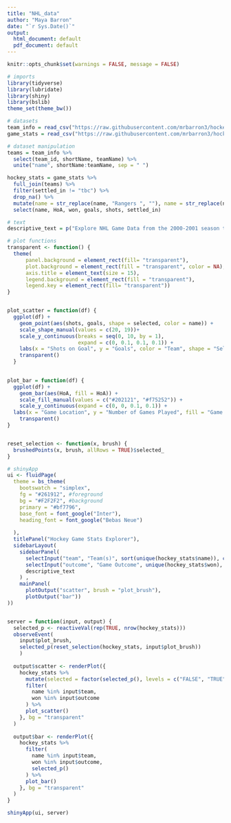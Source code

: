 ---
title: "NHL_data"
author: "Maya Barron"
date: "`r Sys.Date()`"
output:
  html_document: default
  pdf_document: default
---

```{r setup, include=FALSE}
knitr::opts_chunk$set(warnings = FALSE, message = FALSE)
```

```{r, warning = FALSE, include = FALSE}
# imports
library(tidyverse)
library(lubridate)
library(shiny)
library(bslib)
theme_set(theme_bw())
```

```{r}
# datasets
team_info = read_csv("https://raw.githubusercontent.com/mrbarron3/hockey/main/team_info.csv") 
game_stats = read_csv("https://raw.githubusercontent.com/mrbarron3/hockey/main/game_teams_stats.csv") 
```

```{r}
# dataset manipulation
teams = team_info %>%
  select(team_id, shortName, teamName) %>%
  unite("name", shortName:teamName, sep = " ")

hockey_stats = game_stats %>% 
  full_join(teams) %>%
  filter(settled_in != "tbc") %>%
  drop_na() %>%
  mutate(name = str_replace(name, "Rangers ", ""), name = str_replace(name, "Islanders ", ""), name = str_replace(name, "NY", "New York"), won = str_replace(won, "TRUE", "win"), won = str_replace(won, "FALSE", "loss")) %>%
  select(name, HoA, won, goals, shots, settled_in)
```

```{r}
# text
descriptive_text = p("Explore NHL Game Data from the 2000-2001 season to the 2019-2020 season from 31 active and 2 defunct (Atlanta Thrashers and Phoenix Coyotes) NHL teams. (The Atlanta Thrashers and Phoenix Coyotes only have information on away games). This data was downloaded from an ", a("NHL Game Data repository", href="https://www.kaggle.com/datasets/martinellis/nhl-game-data?resource=download"), "created by Martin Ellis, using data originally documented by Kevin Sidwar, an NHL fan, who began documenting the still un-documented NHL stats API. Select a team, or multiple teams, from the dropdown menu as well as the game outcome of interest to view corresponding plots. Select both possible game outcomes to view all games played by the selected team/teams. Brush over the scatter plot to refine your selection. Refresh the page to eliminate your brush selection.")
```

```{r}
# plot functions
transparent <- function() {
  theme(
      panel.background = element_rect(fill= "transparent"),
      plot.background = element_rect(fill = "transparent", color = NA),
      axis.title = element_text(size = 15),
      legend.background = element_rect(fill = "transparent"),
      legend.key = element_rect(fill= "transparent"))
}


plot_scatter = function(df) {
  ggplot(df) +
    geom_point(aes(shots, goals, shape = selected, color = name)) +
    scale_shape_manual(values = c(20, 19))+
    scale_y_continuous(breaks = seq(0, 10, by = 1), 
                       expand = c(0, 0.1, 0.1, 0.1)) +
    labs(x = "Shots on Goal", y = "Goals", color = "Team", shape = "Selected") +
    transparent()
  }
    

plot_bar = function(df) {
  ggplot(df) +
    geom_bar(aes(HoA, fill = HoA)) +
    scale_fill_manual(values = c("#202121", "#f75252")) +
    scale_y_continuous(expand = c(0, 0, 0.1, 0.1)) +
  labs(x = "Game Location", y = "Number of Games Played", fill = "Game Location") +
    transparent()
}


reset_selection <- function(x, brush) {
  brushedPoints(x, brush, allRows = TRUE)$selected_
}
```

```{r}
# shinyApp
ui <- fluidPage(
  theme = bs_theme(
    bootswatch = "simplex",
    fg = "#261912", #foreground
    bg = "#F2F2F2", #background
    primary = "#bf7796",
    base_font = font_google("Inter"), 
    heading_font = font_google("Bebas Neue")
    
  ),
  titlePanel("Hockey Game Stats Explorer"),
  sidebarLayout(
    sidebarPanel(
      selectInput("team", "Team(s)", sort(unique(hockey_stats$name)), c("New York Rangers", "New York Islanders"), multiple = TRUE),
      selectInput("outcome", "Game Outcome", unique(hockey_stats$won), c("win"), multiple = TRUE),
      descriptive_text
    ) ,
    mainPanel(
      plotOutput("scatter", brush = "plot_brush"),
      plotOutput("bar"))
))


server = function(input, output) {
  selected_p <- reactiveVal(rep(TRUE, nrow(hockey_stats)))
  observeEvent(
    input$plot_brush,
    selected_p(reset_selection(hockey_stats, input$plot_brush))
    )
  
  output$scatter <- renderPlot({
    hockey_stats %>%
      mutate(selected = factor(selected_p(), levels = c("FALSE", "TRUE"))) %>%
      filter(
        name %in% input$team, 
        won %in% input$outcome
      ) %>%
      plot_scatter()
    }, bg = "transparent"
  )
  
  output$bar <- renderPlot({
    hockey_stats %>%
      filter(
        name %in% input$team, 
        won %in% input$outcome,
        selected_p()
      ) %>%
      plot_bar()
    }, bg = "transparent"
  )
}

shinyApp(ui, server)
```
